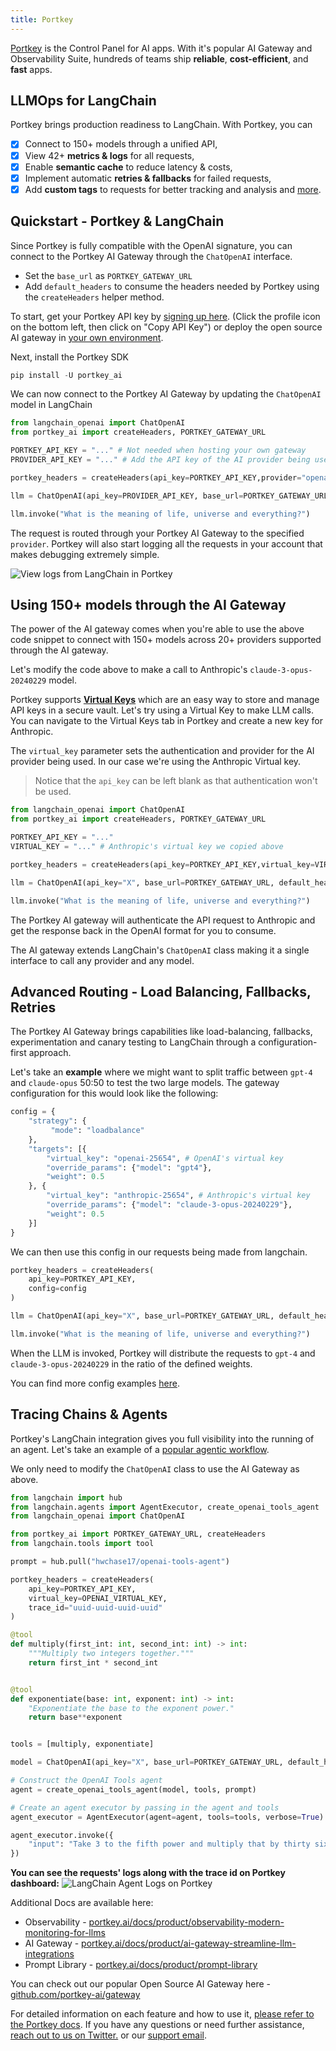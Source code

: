 ```yaml
---
title: Portkey
---
```


[Portkey](https://portkey.ai) is the Control Panel for AI apps. With it's popular AI Gateway and Observability Suite, hundreds of teams ship **reliable**, **cost-efficient**, and **fast** apps.

## LLMOps for LangChain

Portkey brings production readiness to LangChain. With Portkey, you can

- [x] Connect to 150+ models through a unified API,
- [x] View 42+ **metrics & logs** for all requests,
- [x] Enable **semantic cache** to reduce latency & costs,
- [x] Implement automatic **retries & fallbacks** for failed requests,
- [x] Add **custom tags** to requests for better tracking and analysis and [more](https://portkey.ai/docs).

## Quickstart - Portkey & LangChain

Since Portkey is fully compatible with the OpenAI signature, you can connect to the Portkey AI Gateway through the `ChatOpenAI` interface.

- Set the `base_url` as `PORTKEY_GATEWAY_URL`
- Add `default_headers` to consume the headers needed by Portkey using the `createHeaders` helper method.

To start, get your Portkey API key by [signing up here](https://app.portkey.ai/signup). (Click the profile icon on the bottom left, then click on "Copy API Key") or deploy the open source AI gateway in [your own environment](https://github.com/Portkey-AI/gateway/blob/main/docs/installation-deployments.md).

Next, install the Portkey SDK

```python
pip install -U portkey_ai
```

We can now connect to the Portkey AI Gateway by updating the `ChatOpenAI` model in LangChain

```python
from langchain_openai import ChatOpenAI
from portkey_ai import createHeaders, PORTKEY_GATEWAY_URL

PORTKEY_API_KEY = "..." # Not needed when hosting your own gateway
PROVIDER_API_KEY = "..." # Add the API key of the AI provider being used

portkey_headers = createHeaders(api_key=PORTKEY_API_KEY,provider="openai")

llm = ChatOpenAI(api_key=PROVIDER_API_KEY, base_url=PORTKEY_GATEWAY_URL, default_headers=portkey_headers)

llm.invoke("What is the meaning of life, universe and everything?")
```

The request is routed through your Portkey AI Gateway to the specified `provider`. Portkey will also start logging all the requests in your account that makes debugging extremely simple.

![View logs from LangChain in Portkey](https://assets.portkey.ai/docs/langchain-logs.gif)

## Using 150+ models through the AI Gateway

The power of the AI gateway comes when you're able to use the above code snippet to connect with 150+ models across 20+ providers supported through the AI gateway.

Let's modify the code above to make a call to Anthropic's `claude-3-opus-20240229` model.

Portkey supports **[Virtual Keys](https://docs.portkey.ai/docs/product/ai-gateway-streamline-llm-integrations/virtual-keys)** which are an easy way to store and manage API keys in a secure vault. Let's try using a Virtual Key to make LLM calls. You can navigate to the Virtual Keys tab in Portkey and create a new key for Anthropic.

The `virtual_key` parameter sets the authentication and provider for the AI provider being used. In our case we're using the Anthropic Virtual key.

> Notice that the `api_key` can be left blank as that authentication won't be used.

```python
from langchain_openai import ChatOpenAI
from portkey_ai import createHeaders, PORTKEY_GATEWAY_URL

PORTKEY_API_KEY = "..."
VIRTUAL_KEY = "..." # Anthropic's virtual key we copied above

portkey_headers = createHeaders(api_key=PORTKEY_API_KEY,virtual_key=VIRTUAL_KEY)

llm = ChatOpenAI(api_key="X", base_url=PORTKEY_GATEWAY_URL, default_headers=portkey_headers, model="claude-3-opus-20240229")

llm.invoke("What is the meaning of life, universe and everything?")
```

The Portkey AI gateway will authenticate the API request to Anthropic and get the response back in the OpenAI format for you to consume.

The AI gateway extends LangChain's `ChatOpenAI` class making it a single interface to call any provider and any model.

## Advanced Routing - Load Balancing, Fallbacks, Retries

The Portkey AI Gateway brings capabilities like load-balancing, fallbacks, experimentation and canary testing to LangChain through a configuration-first approach.

Let's take an **example** where we might want to split traffic between `gpt-4` and `claude-opus` 50:50 to test the two large models. The gateway configuration for this would look like the following:

```python
config = {
    "strategy": {
         "mode": "loadbalance"
    },
    "targets": [{
        "virtual_key": "openai-25654", # OpenAI's virtual key
        "override_params": {"model": "gpt4"},
        "weight": 0.5
    }, {
        "virtual_key": "anthropic-25654", # Anthropic's virtual key
        "override_params": {"model": "claude-3-opus-20240229"},
        "weight": 0.5
    }]
}
```

We can then use this config in our requests being made from langchain.

```python
portkey_headers = createHeaders(
    api_key=PORTKEY_API_KEY,
    config=config
)

llm = ChatOpenAI(api_key="X", base_url=PORTKEY_GATEWAY_URL, default_headers=portkey_headers)

llm.invoke("What is the meaning of life, universe and everything?")
```

When the LLM is invoked, Portkey will distribute the requests to `gpt-4` and `claude-3-opus-20240229` in the ratio of the defined weights.

You can find more config examples [here](https://docs.portkey.ai/docs/api-reference/config-object#examples).

## **Tracing Chains & Agents**

Portkey's LangChain integration gives you full visibility into the running of an agent. Let's take an example of a [popular agentic workflow](https://python.langchain.com/docs/use_cases/tool_use/quickstart/#agents).

We only need to modify the `ChatOpenAI` class to use the AI Gateway as above.

```python
from langchain import hub
from langchain.agents import AgentExecutor, create_openai_tools_agent
from langchain_openai import ChatOpenAI

from portkey_ai import PORTKEY_GATEWAY_URL, createHeaders
from langchain.tools import tool

prompt = hub.pull("hwchase17/openai-tools-agent")

portkey_headers = createHeaders(
    api_key=PORTKEY_API_KEY,
    virtual_key=OPENAI_VIRTUAL_KEY,
    trace_id="uuid-uuid-uuid-uuid"
)

@tool
def multiply(first_int: int, second_int: int) -> int:
    """Multiply two integers together."""
    return first_int * second_int


@tool
def exponentiate(base: int, exponent: int) -> int:
    "Exponentiate the base to the exponent power."
    return base**exponent


tools = [multiply, exponentiate]

model = ChatOpenAI(api_key="X", base_url=PORTKEY_GATEWAY_URL, default_headers=portkey_headers, temperature=0)

# Construct the OpenAI Tools agent
agent = create_openai_tools_agent(model, tools, prompt)

# Create an agent executor by passing in the agent and tools
agent_executor = AgentExecutor(agent=agent, tools=tools, verbose=True)

agent_executor.invoke({
    "input": "Take 3 to the fifth power and multiply that by thirty six, then square the result"
})
```

**You can see the requests' logs along with the trace id on Portkey dashboard:**
![LangChain Agent Logs on Portkey](https://assets.portkey.ai/docs/agent_tracing.gif)

Additional Docs are available here:

- Observability - [portkey.ai/docs/product/observability-modern-monitoring-for-llms](https://portkey.ai/docs/product/observability-modern-monitoring-for-llms)
- AI Gateway - [portkey.ai/docs/product/ai-gateway-streamline-llm-integrations](https://portkey.ai/docs/product/ai-gateway-streamline-llm-integrations)
- Prompt Library - [portkey.ai/docs/product/prompt-library](https://portkey.ai/docs/product/prompt-library)

You can check out our popular Open Source AI Gateway here - [github.com/portkey-ai/gateway](https://github.com/portkey-ai/gateway)

For detailed information on each feature and how to use it, [please refer to the Portkey docs](https://portkey.ai/docs). If you have any questions or need further assistance, [reach out to us on Twitter.](https://twitter.com/portkeyai) or our [support email](mailto:hello@portkey.ai).
